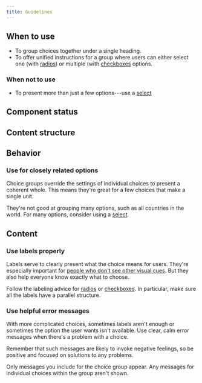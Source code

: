 ```yaml
---
title: Guidelines
---
```


<ReactExample exampleId="ChoiceGroup-default" />

## When to use

- To group choices together under a single heading.
- To offer unified instructions for a group
  where users can either select one (with [radios](/components/input/radio/))
  or multiple (with [checkboxes](/components/input/checkbox/) options.

### When not to use

- To present more than just a few options---use a [select](/components/input/select/)

## Component status

<ComponentStatus component="ChoiceGroup" />

## Content structure

<FigmaFile
  file="4QJZqvBvRrLu6t9mwObCkA"
  node="0%3A216"
  alt="Label: presents a clear opening statement to help users pick; choices: choices to pick from -- usually Radio or Checkbox, depending on if users should pick one or more options; error message: helps users through the problem to a solution."
/>

## Behavior

### Use for closely related options

Choice groups override the settings of individual choices to present a coherent whole.
This means they're great for a few choices that make a single unit.

They're not good at grouping many options,
such as all countries in the world.
For many options, consider using a [select](/components/input/select/).

## Content

### Use labels properly

Labels serve to clearly present what the choice means for users.
They're especially important for [people who don't see other visual cues](/foundation/accessibility/).
But they also help everyone know exactly what to choose.

Follow the labeling advice for [radios](/components/input/radio/#use-parallel-labels)
or [checkboxes](/components/input/checkbox/#write-positive-labels).
In particular, make sure all the labels have a parallel structure.

### Use helpful error messages

With more complicated choices,
sometimes labels aren't enough
or sometimes the option the user wants isn't available.
Use clear, calm error messages when there's a problem with a choice.

Remember that such messages are likely to invoke negative feelings,
so be positive and focused on solutions to any problems.

Only messages you include for the choice group appear.
Any messages for individual choices within the group aren't shown.

<ReactExample exampleId="ChoiceGroup-error" />

